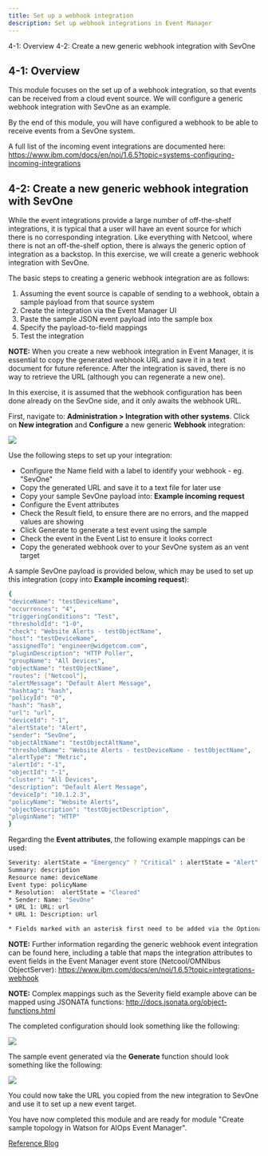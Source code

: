 ```yaml
---
title: Set up a webhook integration
description: Set up webhook integrations in Event Manager
---
```

<AnchorLinks>
  <AnchorLink>4-1: Overview</AnchorLink>
  <AnchorLink>4-2: Create a new generic webhook integration with SevOne</AnchorLink>
</AnchorLinks>


## 4-1: Overview

This module focuses on the set up of a webhook integration, so that events can be received from a cloud event source. We will configure a generic webhook integration with SevOne as an example.

By the end of this module, you will have configured a webhook to be able to receive events from a SevOne system.

A full list of the incoming event integrations are documented here: https://www.ibm.com/docs/en/noi/1.6.5?topic=systems-configuring-incoming-integrations

## 4-2: Create a new generic webhook integration with SevOne

While the event integrations provide a large number of off-the-shelf integrations, it is typical that a user will have an event source for which there is no corresponding integration. Like everything with Netcool, where there is not an off-the-shelf option, there is always the generic option of integration as a backstop. In this exercise, we will create a generic webhook integration with SevOne.

The basic steps to creating a generic webhook integration are as follows:

1. Assuming the event source is capable of sending to a webhook, obtain a sample payload from that source system
2. Create the integration via the Event Manager UI
3. Paste the sample JSON event payload into the sample box
4. Specify the payload-to-field mappings
5. Test the integration


**NOTE:** When you create a new webhook integration in Event Manager, it is essential to copy the generated webhook URL and save it in a text document for future reference. After the integration is saved, there is no way to retrieve the URL (although you can regenerate a new one).

In this exercise, it is assumed that the webhook configuration has been done already on the SevOne side, and it only awaits the webhook URL.

First, navigate to: **Administration > Integration with other systems**. Click on **New integration** and **Configure** a new generic **Webhook** integration:

![](images/generic_webhook.png)

Use the following steps to set up your integration:

* Configure the Name field with a label to identify your webhook - eg. "SevOne"
* Copy the generated URL and save it to a text file for later use
* Copy your sample SevOne payload into: **Example incoming request**
* Configure the Event attributes
* Check the Result field, to ensure there are no errors, and the mapped values are showing
* Click Generate to generate a test event using the sample
* Check the event in the Event List to ensure it looks correct
* Copy the generated webhook over to your SevOne system as an vent target

A sample SevOne payload is provided below, which may be used to set up this integration (copy into **Example incoming request**):

```sh
{
"deviceName": "testDeviceName",
"occurrences": "4",
"triggeringConditions": "Test",
"thresholdId": "1-0",
"check": "Website Alerts - testObjectName",
"host": "testDeviceName",
"assignedTo": "engineer@widgetcom.com",
"pluginDescription": "HTTP Poller",
"groupName": "All Devices",
"objectName": "testObjectName",
"routes": ["Netcool"],
"alertMessage": "Default Alert Message",
"hashtag": "hash",
"policyId": "0",
"hash": "hash",
"url": "url",
"deviceId": "-1",
"alertState": "Alert",
"sender": "SevOne",
"objectAltName": "testObjectAltName",
"thresholdName": "Website Alerts - testDeviceName - testObjectName",
"alertType": "Metric",
"alertId": "-1",
"objectId": "-1",
"cluster": "All Devices",
"description": "Default Alert Message",
"deviceIp": "10.1.2.3",
"policyName": "Website Alerts",
"objectDescription": "testObjectDescription",
"pluginName": "HTTP"
}
```

Regarding the **Event attributes**, the following example mappings can be used:

```sh
Severity: alertState = "Emergency" ? "Critical" : alertState = "Alert" ? "Critical" : alertState = "Critical" ? "Critical" : alertState = "Error" ? "Major" : alertState = "Cleared" ? "Cleared"
Summary: description
Resource name: deviceName
Event type: policyName
* Resolution:  alertState = "Cleared"
* Sender: Name: "SevOne"
* URL 1: URL: url
* URL 1: Description: url

* Fields marked with an asterisk first need to be added via the Optional event attributes link.

```
**NOTE:** Further information regarding the generic webhook event integration can be found here, including a table that maps the integration attributes to event fields in the Event Manager event store (Netcool/OMNIbus ObjectServer): https://www.ibm.com/docs/en/noi/1.6.5?topic=integrations-webhook

**NOTE:** Complex mappings such as the Severity field example above can be mapped using JSONATA functions: http://docs.jsonata.org/object-functions.html


The completed configuration should look something like the following:

![](images/mapping.png)


The sample event generated via the **Generate** function should look something like the following:

![](images/event.png)

You could now take the URL you copied from the new integration to SevOne and use it to set up a new event target.

You have now completed this module and are ready for module "Create sample topology in Watson for AIOps Event Manager".


[Reference Blog](https://community.ibm.com/community/user/aiops/blogs/zane-bray1/2022/04/22/getting-started-with-watson-aiops-event-manager-37)
